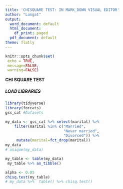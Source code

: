 ---
title: 'CHISQUARE TEST: IN MARK_DOWN VISUAL EDITOR'
author: "Langat"
output:
  word_document: default
  html_document:
    df_print: paged
  pdf_document: default
theme: flatly
---

```{r setup, include=FALSE}
knitr::opts_chunk$set(
 echo = TRUE,
 message=FALSE,
 warning=FALSE)
```

**CHI SQUARE TEST**

##### *LOAD LIBRARIES*

```{r}
library(tidyverse)
library(forcats)
gss_cat #Datasets
```

```{r, echo=TRUE}
my_data <- gss_cat %>% select(marital) %>%
    filter(marital %in% c("Married",
                          "Never married", 
                          "Divorced")) %>% 
     mutate(marital=fct_drop(marital)) 
my_data
# unique(my_data)
```

```{r}
my_table <- table(my_data)
 my_table %>% as_tibble()
```

```{r}
alpha <- 0.05
chisq.test(my_table)
# my_data %>%  table() %>% chisq.test()
```
